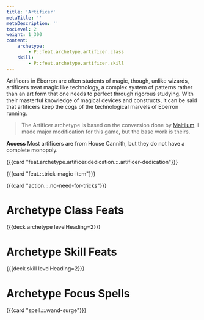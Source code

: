 ```yaml
---
title: 'Artificer'
metaTitle: ''
metaDescription: ''
tocLevel: 2
weight: 1_300
content:
    archetype:
        - P::feat.archetype.artificer.class
    skill:
        - P::feat.archetype.artificer.skill
---
```


Artificers in Eberron are often students of magic, though, unlike wizards, artificers treat magic like technology, a complex system of patterns rather than an art form that one needs to perfect through rigorous studying. With their masterful knowledge of magical devices and constructs, it can be said that artificers keep the cogs of the technological marvels of Eberron running.

> The Artificer archetype is based on the conversion done by [Maltilum](https://old.reddit.com/r/Pathfinder2eCreations/comments/lhpphl/artificer_archetype/). I made major modification for this game, but the base work is theirs.

**Access** Most artificers are from House Cannith, but they do not have a complete monopoly.

{{{card "feat.archetype.artificer.dedication.::.artificer-dedication"}}}

{{{card "feat.::.trick-magic-item"}}}

{{{card "action.::.no-need-for-tricks"}}}

# Archetype Class Feats

{{{deck archetype levelHeading=2}}}

# Archetype Skill Feats

{{{deck skill levelHeading=2}}}

# Archetype Focus Spells

{{{card "spell.::.wand-surge"}}}
